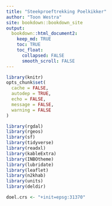 ```yaml
---
title: "Steekproeftrekking Poelkikker"
author: "Toon Westra"
site: bookdown::bookdown_site
output:
  bookdown::html_document2:
    keep_md: TRUE
    toc: TRUE
    toc_float:
      collapsed: FALSE
      smooth_scroll: FALSE
---
```


```r
library(knitr)
opts_chunk$set(
  cache = FALSE,
  autodep = TRUE,
  echo = FALSE,
  message = FALSE,
  warning = FALSE
)
```

```r
library(rgdal)
library(rgeos)
library(sf)
library(tidyverse)
library(readxl)
library(kableExtra)
library(INBOtheme)
library(lubridate)
library(leaflet)
library(n2khab)
library(units)
library(deldir)

doel.crs <- "+init=epsg:31370"
```





